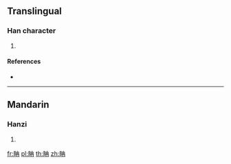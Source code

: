 {{character info/new}}
==Translingual==

===Han character===
{{Han char|rn=102|rad=田|as=05|sn=10|four=|canj=WGB|ids=⿰田冉}}

# {{defn|Han|sort=田05}}

====References====
* {{Han ref|kx=0761.040|dkj=21807|dj=1170.270|hdz=42536.040|uh=7558|ud=30040}}

----

==Mandarin==

===Hanzi===
{{cmn-hanzi|pin=[[liǔ]] ([[liu3]]), [[liù]] ([[liu4]]), [[nán]] ([[nan2]])|wg=liu<sup>3</sup>, liu<sup>4</sup>, nan<sup>2</sup>}}

# {{defn|lang=cmn|sort=田05}}

[[fr:畘]]
[[pl:畘]]
[[th:畘]]
[[zh:畘]]